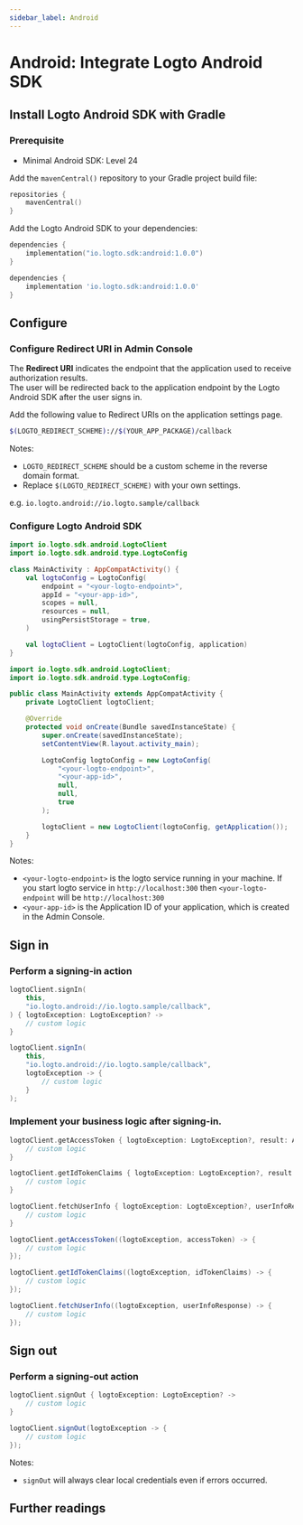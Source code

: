 ```yaml
---
sidebar_label: Android
---
```



# Android: Integrate Logto Android SDK

<AppNote type="Native App" />

## Install Logto Android SDK with Gradle

### Prerequisite

- Minimal Android SDK: Level 24

Add the `mavenCentral()` repository to your Gradle project build file:

```kotlin
repositories {
    mavenCentral()
}
```

Add the Logto Android SDK to your dependencies:

<Tabs>

<TabItem value="kotlin" label="Kotlin">

```kotlin
dependencies {
    implementation("io.logto.sdk:android:1.0.0")
}
```

</TabItem>

<TabItem value="groovy" label="Groovy">

```groovy
dependencies {
    implementation 'io.logto.sdk:android:1.0.0'
}
```

</TabItem>

</Tabs>

## Configure

### Configure Redirect URI in Admin Console

<Admonition type="note">
  The <b>Redirect URI</b> indicates the endpoint that the application used to receive authorization
  results. <br />
  The user will be redirected back to the application endpoint by the Logto Android SDK after the user
  signs in.
</Admonition>

Add the following value to Redirect URIs on the application settings page.

```bash
$(LOGTO_REDIRECT_SCHEME)://$(YOUR_APP_PACKAGE)/callback
```

Notes:

- `LOGTO_REDIRECT_SCHEME` should be a custom scheme in the reverse domain format.
- Replace `$(LOGTO_REDIRECT_SCHEME)` with your own settings.

e.g. `io.logto.android://io.logto.sample/callback`

### Configure Logto Android SDK

<Tabs>

<TabItem value="kotlin" label="Kotlin">

```kotlin
import io.logto.sdk.android.LogtoClient
import io.logto.sdk.android.type.LogtoConfig

class MainActivity : AppCompatActivity() {
    val logtoConfig = LogtoConfig(
        endpoint = "<your-logto-endpoint>",
        appId = "<your-app-id>",
        scopes = null,
        resources = null,
        usingPersistStorage = true,
    )

    val logtoClient = LogtoClient(logtoConfig, application)
}
```

</TabItem>

<TabItem value="java" label="Java">

```java
import io.logto.sdk.android.LogtoClient;
import io.logto.sdk.android.type.LogtoConfig;

public class MainActivity extends AppCompatActivity {
    private LogtoClient logtoClient;

    @Override
    protected void onCreate(Bundle savedInstanceState) {
        super.onCreate(savedInstanceState);
        setContentView(R.layout.activity_main);

        LogtoConfig logtoConfig = new LogtoConfig(
            "<your-logto-endpoint>",
            "<your-app-id>",
            null,
            null,
            true
        );

        logtoClient = new LogtoClient(logtoConfig, getApplication());
    }
}
```

</TabItem>

</Tabs>

Notes:

- `<your-logto-endpoint>` is the logto service running in your machine. If you start logto service in `http://localhost:300` then `<your-logto-endpoint` will be `http://localhost:300`
- `<your-app-id>` is the Application ID of your application, which is created in the Admin Console.

## Sign in

<SignInNote calling=".signIn(context, redirectUri, completion)" />

### Perform a signing-in action

<Tabs>

<TabItem value="kotlin" label="Kotlin">

```kotlin
logtoClient.signIn(
    this,
    "io.logto.android://io.logto.sample/callback",
) { logtoException: LogtoException? ->
    // custom logic
}
```

</TabItem>

<TabItem value="java" label="Java">

```java
logtoClient.signIn(
    this,
    "io.logto.android://io.logto.sample/callback",
    logtoException -> {
        // custom logic
    }
);
```

</TabItem>

</Tabs>

### Implement your business logic after signing-in.

<Tabs>

<TabItem value="kotlin" label="Kotlin">

```kotlin
logtoClient.getAccessToken { logtoException: LogtoException?, result: AccessToken? ->
    // custom logic
}

logtoClient.getIdTokenClaims { logtoException: LogtoException?, result: IdTokenClaims? ->
    // custom logic
}

logtoClient.fetchUserInfo { logtoException: LogtoException?, userInfoResponse: UserInfoResponse? ->
    // custom logic
}
```

</TabItem>

<TabItem value="java" label="Java">

```java
logtoClient.getAccessToken((logtoException, accessToken) -> {
    // custom logic
});

logtoClient.getIdTokenClaims((logtoException, idTokenClaims) -> {
    // custom logic
});

logtoClient.fetchUserInfo((logtoException, userInfoResponse) -> {
    // custom logic
});
```

</TabItem>

</Tabs>

## Sign out

### Perform a signing-out action

<Tabs>

<TabItem value="kotlin" label="Kotlin">

```kotlin
logtoClient.signOut { logtoException: LogtoException? ->
    // custom logic
}
```

</TabItem>

<TabItem value="java" label="Java">

```java
logtoClient.signOut(logtoException -> {
    // custom logic
});
```

</TabItem>

</Tabs>

Notes:

- `signOut` will always clear local credentials even if errors occurred.

## Further readings

<FurtherReadings />
